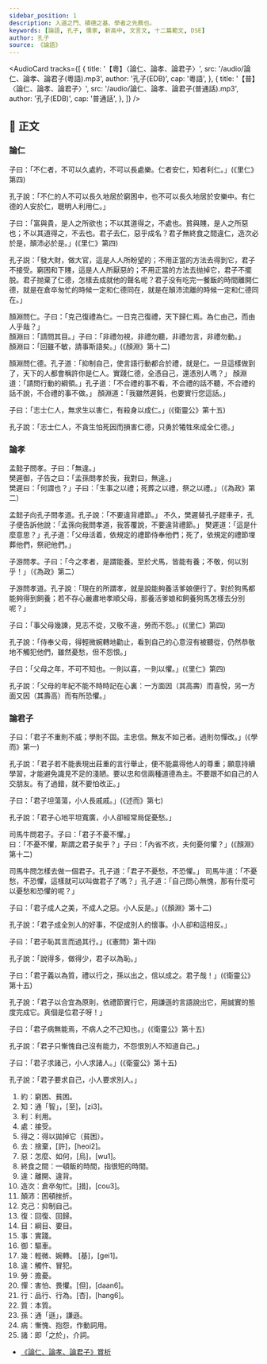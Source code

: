 ```yaml
---
sidebar_position: 1
description: 入道之門、積德之基、學者之先務也。
keywords: [論語, 孔子, 儒家, 新高中, 文言文, 十二篇範文, DSE]
author: 孔子
source: 《論語》
---
```


<!-- <Intro>

</Intro> -->

<AudioCard
  tracks={[
    {
      title: '【粵】〈論仁、論孝、論君子〉',
      src: '/audio/論仁、論孝、論君子(粵語).mp3',
      author: '孔子(EDB)',
      cap: '粵語',
    },
    {
      title: '【普】〈論仁、論孝、論君子〉',
      src: '/audio/論仁、論孝、論君子(普通話).mp3',
      author: '孔子(EDB)',
      cap: '普通話',
    },
  ]}
/>

## 📖 正文

<Commentary type='button' group='translation' label='語譯' />

<div className="main prose" data-paragraph="true">

### 論仁

子曰：「不仁者，不可以久處<Annotate title="窮困、貧困。">約</Annotate>，不可以長處樂。仁者安仁，<Annotate title="通「智」，粵 [至]，[zi3]。">知</Annotate>者<Annotate title="利用">利</Annotate>仁。」(《里仁》第四)

<Commentary type='text' group='translation'>
  <Remark title='語譯'> 
    孔子說：「不仁的人不可以長久地居於窮困中，也不可以長久地居於安樂中。有仁德的人安於仁，聰明人利用仁。」
  </Remark>
</Commentary>

子曰：「富與貴，是人之所欲也；不以其道得之，不<Annotate title="接受。">處</Annotate>也。貧與賤，是人之所惡也；不以其道<Annotate title="得以拋掉它（貧困）。">得之</Annotate>，不<Annotate title="捨棄，粵 [許]，[heoi2]。">去</Annotate>也。君子去仁，<Annotate title="怎麼、如何，粵 [烏]，[wu1]。">惡</Annotate>乎成名？君子無<Annotate title="一頓飯的時間，指很短的時間。">終食之間</Annotate><Annotate title="離開、違背。">違</Annotate>仁，<Annotate title="倉卒匆忙。造：粵 [措]，[cou3]。">造次</Annotate>必於是，<Annotate title="困頓挫折。">顛沛</Annotate  >必於是。」(《里仁》第四)

<Commentary type='text' group='translation'>
  <Remark title='語譯'>
    孔子説：「發大財，做大官，這是人人所盼望的；不用正當的方法去得到它，君子不接受。窮困和下賤，這是人人所厭惡的；不用正當的方法去抛掉它，君子不擺脱。君子抛棄了仁德，怎樣去成就他的聲名呢？君子没有吃完一餐飯的時間離開仁德，就是在倉卒匆忙的時候一定和仁德同在，就是在顛沛流離的時候一定和仁德同在。」
  </Remark>
</Commentary>

顏淵問仁。子曰：「<Annotate title="抑制自己。">克己</Annotate><Annotate title="回復、回歸。">復</Annotate>禮為仁。一日克己復禮，天下歸仁焉。為仁由己，而由人乎哉？」  
顏淵曰：「請問其<Annotate title="綱目、要目。">目</Annotate>。」子曰：「非禮勿視，非禮勿聽，非禮勿言，非禮勿動。」  
顏淵曰：「回雖不敏，請<Annotate title="實踐。">事</Annotate>斯語矣。」(《顏淵》第十二)

<Commentary type='text' group='translation'>
  <Remark title='語譯'>
  顏淵問仁德。孔子道：「抑制自己，使言語行動都合於禮，就是仁。一旦這樣做到了，天下的人都會稱許你是仁人。實踐仁德，全憑自己，還憑別人嗎？」  
  顏淵道：「請問行動的綱領。」孔子道：「不合禮的事不看，不合禮的話不聽，不合禮的話不說，不合禮的事不做。」  
  顏淵道：「我雖然遲鈍，也要實行您這話。」
  </Remark>
</Commentary>

子曰：「志士仁人，無求生以害仁，有殺身以成仁。」(《衛靈公》第十五)

<Commentary type='text' group='translation'>
  <Remark title='語譯'>
    孔子說：「志士仁人，不貪生怕死因而損害仁德，只勇於犧牲來成全仁德。」
  </Remark>
</Commentary>

### 論孝

孟懿子問孝。子曰：「無違。」  
樊遲<Annotate title="驅車">御</Annotate>，子告之曰：「孟孫問孝於我，我對曰，無違。」  
樊遲曰：「何謂也？」子曰：「生事之以禮；死葬之以禮，祭之以禮。」（《為政》第二）

<Commentary type='text' group='translation'>
  <Remark title='語譯'>
  孟懿子向孔子問孝道。孔子說：「不要違背禮節。」  
  不久，樊遲替孔子趕車子，孔子便告訴他說：「孟孫向我問孝道，我答覆說，不要違背禮節。」  
  樊遲道：「這是什麼意思？」孔子道：「父母活着，依規定的禮節侍奉他們；死了，依規定的禮節埋葬他們，祭祀他們。」
  </Remark>
</Commentary>

子游問孝。子曰：「今之孝者，是謂能養。至於犬馬，皆能有養；不敬，何以別乎！」（《為政》第二）

<Commentary type='text' group='translation'>
  <Remark title='語譯'>
    子游問孝道。孔子說：「現在的所謂孝，就是說能夠養活爹娘便行了。對於狗馬都能夠得到飼養；若不存心嚴肅地孝順父母，那養活爹娘和飼養狗馬怎樣去分別呢？」
  </Remark>
</Commentary>

子曰：「事父母<Annotate title="輕微、婉轉，粵 [基]，[gei1]。">幾</Annotate>諫，見志不從，又敬不<Annotate title="觸忤、冒犯。">違</Annotate>，<Annotate title="擔憂。">勞</Annotate>而不怨。」(《里仁》第四)

<Commentary type='text' group='translation'>
  <Remark title='語譯'>
    孔子說：「侍奉父母，得輕微婉轉地勸止，看到自己的心意沒有被聽從，仍然恭敬地不觸犯他們，雖然憂愁，但不怨恨。」
  </Remark>
</Commentary>

子曰：「父母之年，不可不知也。一則以喜，一則以懼。」(《里仁》第四)

<Commentary type='text' group='translation'>
  <Remark title='語譯'>
    孔子說：「父母的年紀不能不時時記在心裏：一方面因（其高壽）而喜悅，另一方面又因（其壽高）而有所恐懼。」
  </Remark>
</Commentary>

### 論君子

子曰：「君子不重則不威；學則不固。主忠信。無友不如己者。過則勿<Annotate title="害怕、畏懼。粵 [但]，[daan6]。">憚</Annotate>改。」(《學而》第一)

<Commentary type='text' group='translation'>
  <Remark title='語譯'>
    孔子說：「君子若不能表現出莊重的言行舉止，便不能贏得他人的尊重；願意持續學習，才能避免識見不足的淺陋。要以忠和信兩種道德為主。不要跟不如自己的人交朋友。有了過錯，就不要怕改正。」
  </Remark>
</Commentary>

子曰：「君子坦蕩蕩，小人長戚戚。」(《述而》第七)

<Commentary type='text' group='translation'>
  <Remark title='語譯'>
    孔子說：「君子心地平坦寬廣，小人卻經常局促憂愁。」
  </Remark>
</Commentary>

司馬牛問君子。子曰：「君子不憂不懼。」  
曰：「不憂不懼，斯謂之君子矣乎？」子曰：「內省不疚，夫何憂何懼？」(《顏淵》第十二)

<Commentary type='text' group='translation'>
  <Remark title='語譯'>    
    司馬牛問怎樣去做一個君子。孔子道：「君子不憂愁，不恐懼。」  
    司馬牛道：「不憂愁，不恐懼，這樣就可以叫做君子了嗎？」孔子道：「自己問心無愧，那有什麼可以憂愁和恐懼的呢？」
  </Remark>
</Commentary>

子曰：「君子成人之美，不成人之惡。小人反是。」(《顏淵》第十二)

<Commentary type='text' group='translation'>
  <Remark title='語譯'>
    孔子說：「君子成全別人的好事，不促成別人的懷事。小人卻和這相反。」
  </Remark>
</Commentary>

子曰：「君子恥其言而過其<Annotate title="品行、行為。粵 [杏]，[hang6]。">行</Annotate>。」(《憲問》第十四)

<Commentary type='text' group='translation'>
  <Remark title='語譯'>
    孔子說：「說得多，做得少，君子以為恥。」
  </Remark>
</Commentary>

子曰：「君子義以為<Annotate title="本質。">質</Annotate>，禮以行之，<Annotate title="通「遜」，謙遜。">孫</Annotate>以出之，信以成之。君子哉！」(《衛靈公》第十五)

<Commentary type='text' group='translation'>
  <Remark title='語譯'>
    孔子說：「君子以合宜為原則，依禮節實行它，用謙遜的言語說出它，用誠實的態度完成它。真個是位君子呀！」
  </Remark>
</Commentary>

子曰：「君子<Annotate title="慚愧、抱怨，作動詞用。">病</Annotate>無能焉，不病人之不己知也。」(《衛靈公》第十五)

<Commentary type='text' group='translation'>
  <Remark title='語譯'>
    孔子說：「君子只慚愧自己沒有能力，不怨恨別人不知道自己。」
  </Remark>
</Commentary>

子曰：「君子求<Annotate title="即「之於」，介詞。">諸</Annotate>己，小人求諸人。」(《衛靈公》第十五)

<Commentary type='text' group='translation'>
  <Remark title='語譯'>
    孔子說：「君子要求自己，小人要求別人。」
  </Remark>
</Commentary>

</div>

<Dictionary>
  <ol>
    <li>約：窮困、貧困。</li>
    <li>知：通「智」，<Py>[至]，[zi3]</Py>。</li>
    <li>利：利用。</li>
    <li>處：接受。</li>
    <li>得之：得以拋掉它（貧困）。</li>
    <li>去：捨棄，<Py>[許]，[heoi2]</Py>。</li>
    <li>惡：怎麼、如何，<Py>[烏]，[wu1]</Py>。</li>
    <li>終食之間：一頓飯的時間，指很短的時間。</li>
    <li>違：離開、違背。</li>
    <li>造次：倉卒匆忙。<Py>[措]，[cou3]</Py>。</li>
    <li>顛沛：困頓挫折。</li>
    <li>克己：抑制自己。</li>
    <li>復：回復、回歸。</li>
    <li>目：綱目、要目。</li>
    <li>事：實踐。</li>
    <li>御：驅車。</li>
    <li>幾：輕微、婉轉。<Py> [基]，[gei1]</Py>。</li>
    <li>違：觸忤、冒犯。</li>
    <li>勞：擔憂。</li>
    <li>憚：害怕、畏懼。<Py>[但]，[daan6]</Py>。</li>
    <li>行：品行、行為。<Py>[杏]，[hang6]</Py>。</li>
    <li>質：本質。</li>
    <li>孫：通「遜」，謙遜。</li>
    <li>病：慚愧、抱怨，作動詞用。</li>
    <li>諸：即「之於」，介詞。</li>
  </ol>
</Dictionary>

<Media>

<Tabs>
  <TabItem value='經典動畫教材套' default>
    <Youtube id='Z6Cfqu5qjmQ' />
  </TabItem>
</Tabs>

</Media>

<Resources>

- [《論仁、論孝、論君子》賞析](https://www.edb.gov.hk/attachment/tc/curriculum-development/kla/chi-edu/recommended-passages/KS4_03.pdf)

</Resources>